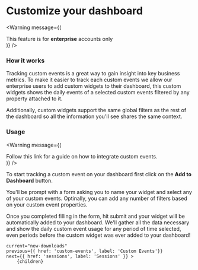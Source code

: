 
# Customize your dashboard

<Warning message={(<div>This feature is for <b>enterprise</b> accounts only</div>)} />

### How it works

Tracking custom events is a great way to gain insight into key business metrics. To make it easier
to track each custom events we allow our enterprise users to add custom widgets to their dashboard, this
custom widgets shows the daily events of a selected custom events filtered by any property attached to it.

Additionally, custom widgets support the same global filters as the rest of the dashboard so all the information
you'll see shares the same context.

<DocImage src="/docs/custom-dashboards-main.png" width="1018" height="392"/>

### Usage

<Warning message={(<div>Follow <Link href="/custom-events">this link</Link> for a guide on how to integrate custom events.</div>)} />

To start tracking a custom event on your dashboard first click on the <b>Add to Dashboard</b> button.


<DocImage src="/docs/custom-dashboards-first-step.png" width="1018" height="392" />


You'll be prompt with a form asking you to name your widget and select any of your custom events. Optinally,
you can add any number of filters based on your custom event properties.


<DocImage src="/docs/custom-dashboards-form.png" width="1018" height="392"/>


Once you completed filling in the form, hit submit and your widget will be automatically added to your dashboard.
We'll gather all the data necessary and show the daily custom event usage for any period of time selected, even periods
before the custom widget was ever added to your dashboard!



    current="new-downloads"
    previous={{ href: 'custom-events', label: 'Custom Events'}}
    next={{ href: 'sessions', label: 'Sessions' }} >
        {children}
</DocLayout>
